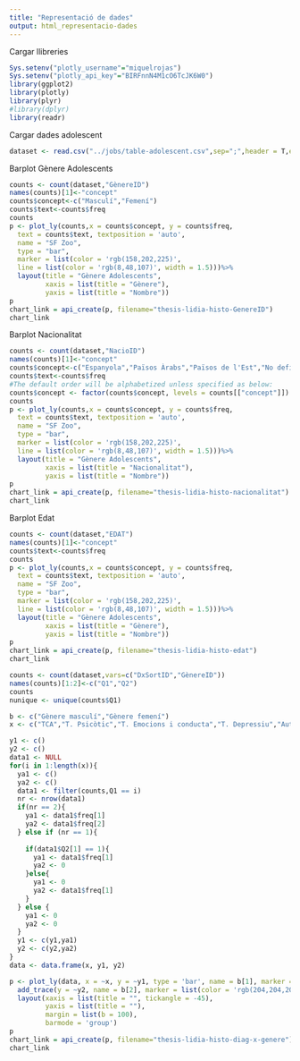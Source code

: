 ```yaml
---
title: "Representació de dades"
output: html_representacio-dades
---
```


Cargar llibreries
```r
Sys.setenv("plotly_username"="miquelrojas")
Sys.setenv("plotly_api_key"="BIRFnnN4M1cO6TcJK6W0")
library(ggplot2)
library(plotly)
library(plyr)
#library(dplyr)
library(readr)
```

Cargar dades adolescent
```r
dataset <- read.csv("../jobs/table-adolescent.csv",sep=";",header = T,encoding="UTF-8")
```


Barplot Gènere Adolescents
```r
counts <- count(dataset,"GènereID")
names(counts)[1]<-"concept"
counts$concept<-c("Masculí","Femení")
counts$text<-counts$freq
counts
p <- plot_ly(counts,x = counts$concept, y = counts$freq, 
  text = counts$text, textposition = 'auto',
  name = "SF Zoo",
  type = "bar",
  marker = list(color = 'rgb(158,202,225)',
  line = list(color = 'rgb(8,48,107)', width = 1.5)))%>%
  layout(title = "Gènere Adolescents",
         xaxis = list(title = "Gènere"),
         yaxis = list(title = "Nombre"))
p
chart_link = api_create(p, filename="thesis-lidia-histo-GenereID")
chart_link
```

Barplot Nacionalitat
```r
counts <- count(dataset,"NacioID")
names(counts)[1]<-"concept"
counts$concept<-c("Espanyola","Països Àrabs","Països de l'Est","No definit")
counts$text<-counts$freq
#The default order will be alphabetized unless specified as below:
counts$concept <- factor(counts$concept, levels = counts[["concept"]])
counts
p <- plot_ly(counts,x = counts$concept, y = counts$freq, 
  text = counts$text, textposition = 'auto',
  name = "SF Zoo",
  type = "bar",
  marker = list(color = 'rgb(158,202,225)',
  line = list(color = 'rgb(8,48,107)', width = 1.5)))%>%
  layout(title = "Gènere Adolescents",
         xaxis = list(title = "Nacionalitat"),
         yaxis = list(title = "Nombre"))
p
chart_link = api_create(p, filename="thesis-lidia-histo-nacionalitat")
chart_link
```

Barplot Edat
```r
counts <- count(dataset,"EDAT")
names(counts)[1]<-"concept"
counts$text<-counts$freq
counts
p <- plot_ly(counts,x = counts$concept, y = counts$freq, 
  text = counts$text, textposition = 'auto',
  name = "SF Zoo",
  type = "bar",
  marker = list(color = 'rgb(158,202,225)',
  line = list(color = 'rgb(8,48,107)', width = 1.5)))%>%
  layout(title = "Gènere Adolescents",
         xaxis = list(title = "Gènere"),
         yaxis = list(title = "Nombre"))
p
chart_link = api_create(p, filename="thesis-lidia-histo-edat")
chart_link
```
```r
counts <- count(dataset,vars=c("DxSortID","GènereID"))
names(counts)[1:2]<-c("Q1","Q2")
counts
nunique <- unique(counts$Q1)

b <- c("Gènere masculí","Gènere femení")
x <- c("TCA","T. Psicòtic","T. Emocions i conducta","T. Depressiu","Autisme","T. Adapatatiu","Fòbies","TOC","TLP","T. Angoixa","TDAH","T. Vincle","T. Dissociatiu i de conversió","T. Hipercinètic Dissocial","Dissocial desafiant","T. Esquizoafectivo","nul","otros trastornos dissociales")

y1 <- c()
y2 <- c()
data1 <- NULL
for(i in 1:length(x)){
  ya1 <- c()
  ya2 <- c()
  data1 <- filter(counts,Q1 == i)
  nr <- nrow(data1)
  if(nr == 2){
    ya1 <- data1$freq[1]
    ya2 <- data1$freq[2]
  } else if (nr == 1){
    
    if(data1$Q2[1] == 1){
      ya1 <- data1$freq[1]
      ya2 <- 0
    }else{
      ya1 <- 0
      ya2 <- data1$freq[1]
    }
  } else {
    ya1 <- 0
    ya2 <- 0
  }
  y1 <- c(y1,ya1)
  y2 <- c(y2,ya2)
}
data <- data.frame(x, y1, y2)

p <- plot_ly(data, x = ~x, y = ~y1, type = 'bar', name = b[1], marker = list(color = 'rgb(49,130,189)')) %>%
  add_trace(y = ~y2, name = b[2], marker = list(color = 'rgb(204,204,204)')) %>%
  layout(xaxis = list(title = "", tickangle = -45),
         yaxis = list(title = ""),
         margin = list(b = 100),
         barmode = 'group')
p
chart_link = api_create(p, filename="thesis-lidia-histo-diag-x-genere")
chart_link
```


